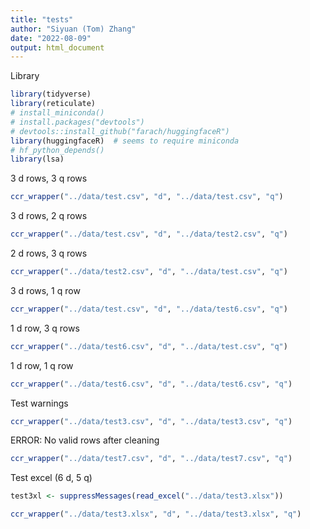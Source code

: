 ```yaml
---
title: "tests"
author: "Siyuan (Tom) Zhang"
date: "2022-08-09"
output: html_document
---
```


Library

```r
library(tidyverse)
library(reticulate)
# install_miniconda()
# install.packages("devtools")
# devtools::install_github("farach/huggingfaceR")
library(huggingfaceR)  # seems to require miniconda
# hf_python_depends()
library(lsa)
```

3 d rows, 3 q rows

```r
ccr_wrapper("../data/test.csv", "d", "../data/test.csv", "q")
```

3 d rows, 2 q rows

```r
ccr_wrapper("../data/test.csv", "d", "../data/test2.csv", "q")
```

2 d rows, 3 q rows

```r
ccr_wrapper("../data/test2.csv", "d", "../data/test.csv", "q")
```

3 d rows, 1 q row

```r
ccr_wrapper("../data/test.csv", "d", "../data/test6.csv", "q")
```

1 d row, 3 q rows

```r
ccr_wrapper("../data/test6.csv", "d", "../data/test.csv", "q")
```

1 d row, 1 q row

```r
ccr_wrapper("../data/test6.csv", "d", "../data/test6.csv", "q")
```

Test warnings

```r
ccr_wrapper("../data/test3.csv", "d", "../data/test3.csv", "q")
```

ERROR: No valid rows after cleaning

```r
ccr_wrapper("../data/test7.csv", "d", "../data/test7.csv", "q")
```
Test excel (6 d, 5 q)

```r
test3xl <- suppressMessages(read_excel("../data/test3.xlsx"))
```

```r
ccr_wrapper("../data/test3.xlsx", "d", "../data/test3.xlsx", "q")
```

